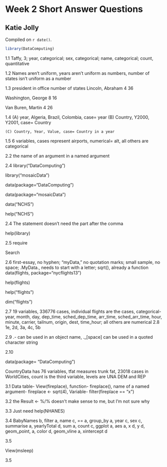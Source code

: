 # Week 2 Short Answer Questions

## Katie Jolly

<!-- leave this material as is -->
Compiled on `r date()`.

```r
library(DataComputing)
```
<!-- put your content after this line -->

1.1 Taffy, 3; year, categorical; sex, categorical; name, categorical; count, quantitative

1.2 Names aren't uniform, years aren't uniform as numbers, number of states isn't uniform as a number

1.3 president     in office     number of states
Lincoln, Abraham    4                 36

Washington, George  8                 16

Van Buren, Martin   4                 26

1.4 (A) year, Algeria, Brazil, Colombia, case= year
    (B) Country, Y2000, Y2001, case= Country
    
    (C) Country, Year, Value, case= Country in a year
    
1.5 6 variables, cases represent airports, numerical= alt, all others are categorical

2.2 the name of an argument in a named argument

2.4 
library("DataComputing")

library("mosaicData")

data(package="DataComputing")

data(package="mosaicData")

data("NCHS")

help("NCHS")

2.4 The statement doesn't need the part after the comma

help(library)

2.5 require

Search 

2.6 first-essay, no hyphen; "myData," no quotation marks; small sample, no space; .MyData., needs to start with a letter; sqrt(), already a function
data(flights, package="nycflights13")

help(flights)

help("flights")

dim("flights")

2.7 19 variables, 336776 cases, individual flights are the cases, categorical- year, month, day, dep_time, sched_dep_time, arr_time, sched_arr_time, hour, minute, carrier, tailnum, origin, dest, time_hour; all others are numerical
2.8 1e, 2d, 3a, 4c, 5b

2.9 .- can be used in an object name, ._[space] can be used in a quoted character string

2.10

data(package= "DataComputing")

CountryData has 76 variables, tfat measures trunk fat, 23018 cases in WorldCities, count is the third variable, levels are UNA DEM and REP 

3.1 Data table- View(fireplace), function- fireplace(), name of a named argument- fireplace <- sqrt(4), Variable- filter(fireplace == "x")

3.2 the Result <- %/% doesn't make sense to me, but I'm not sure why

3.3 Just need help(NHANES)

3.4 BabyNames b, filter a, name c, == a, group_by a, year c, sex c, summarise a, yearlyTotal d, sum a, count c, ggplot a, aes a, x d, y d, geom_point, a, color d, geom_vline a, xintercept d

3.5 

View(msleep)

3.5 
